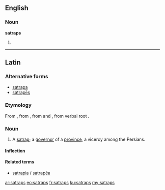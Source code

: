 ==English==

===Noun===
'''satraps'''

# {{plural of|satrap}}

----

==Latin==

===Alternative forms===
* [[satrapa]]
* [[satrapes|satrapēs]]

===Etymology===
From {{etyl|grc|la}} {{term|σατράπης|tr=satrápēs|lang=grc}}, from {{etyl|peo|la}} {{term|𐎧𐏁𐏂𐎱𐎠𐎺𐎠|tr=xšaçapāvā||protector of the province|lang=peo}}, from {{term|𐎧𐏁𐏂𐎶|tr=xšaça-||realm, province|lang=peo}} and {{term/t|peo||*pāvā|protector}}, from verbal root {{term|𐎱𐎠𐎮𐎹|√pā|to protect|lang=peo}}.

===Noun===
{{la-noun|satraps|satrapis|satrapis|m|third}}

#  A [[satrap]]; a [[governor]] of a [[province]], a viceroy among the Persians.

====Inflection====
{{la-decl-3rd|satraps|satraps|satrap}}

====Related terms====
* [[satrapia]] / [[satrapea|satrapēa]]

[[ar:satraps]]
[[eo:satraps]]
[[fr:satraps]]
[[ku:satraps]]
[[my:satraps]]